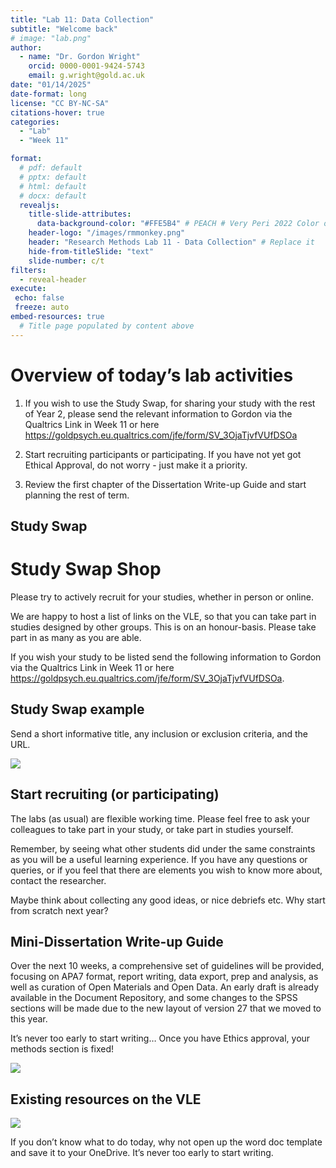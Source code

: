 ```yaml
---
title: "Lab 11: Data Collection"
subtitle: "Welcome back"
# image: "lab.png"
author: 
  - name: "Dr. Gordon Wright"
    orcid: 0000-0001-9424-5743
    email: g.wright@gold.ac.uk
date: "01/14/2025"
date-format: long
license: "CC BY-NC-SA"
citations-hover: true
categories: 
  - "Lab"
  - "Week 11"

format: 
  # pdf: default
  # pptx: default
  # html: default
  # docx: default
  revealjs: 
    title-slide-attributes: 
      data-background-color: "#FFE5B4" # PEACH # Very Peri 2022 Color of the year
    header-logo: "/images/rmmonkey.png"
    header: "Research Methods Lab 11 - Data Collection" # Replace it
    hide-from-titleSlide: "text"
    slide-number: c/t
filters:
  - reveal-header
execute:
 echo: false
 freeze: auto
embed-resources: true
  # Title page populated by content above
---
```


# Overview of today's lab activities

1.  If you wish to use the Study Swap, for sharing your study with the rest of Year 2, please send the relevant information to Gordon via the Qualtrics Link in Week 11 or here <https://goldpsych.eu.qualtrics.com/jfe/form/SV_3OjaTjvfVUfDSOa>

2.  Start recruiting participants or participating. If you have not yet got Ethical Approval, do not worry - just make it a priority.

3.  Review the first chapter of the Dissertation Write-up Guide and start planning the rest of term.

## Study Swap

# Study Swap Shop

Please try to actively recruit for your studies, whether in person or online.

We are happy to host a list of links on the VLE, so that you can take part in studies designed by other groups. This is on an honour-basis. Please take part in as many as you are able.

If you wish your study to be listed send the following information to Gordon via the Qualtrics Link in Week 11 or here <https://goldpsych.eu.qualtrics.com/jfe/form/SV_3OjaTjvfVUfDSOa>.

## Study Swap example

Send a short informative title, any inclusion or exclusion criteria, and the URL. 

![](images/SwapAd.png)

## Start recruiting (or participating)

The labs (as usual) are flexible working time. Please feel free to ask your colleagues to take part in your study, or take part in studies yourself.

Remember, by seeing what other students did under the same constraints as you will be a useful learning experience. If you have any questions or queries, or if you feel that there are elements you wish to know more about, contact the researcher.

Maybe think about collecting any good ideas, or nice debriefs etc. Why start from scratch next year?

## Mini-Dissertation Write-up Guide

Over the next 10 weeks, a comprehensive set of guidelines will be provided, focusing on APA7 format, report writing, data export, prep and analysis, as well as curation of Open Materials and Open Data. An early draft is already available in the Document Repository, and some changes to the SPSS sections will be made due to the new layout of version 27 that we moved to this year.

It's never too early to start writing... Once you have Ethics approval, your methods section is fixed!

![](images/Writeupguidewk1@2x.png)

## Existing resources on the VLE

![](images/Mini-dissresources.png)

If you don't know what to do today, why not open up the word doc template and save it to your OneDrive. It's never too early to start writing.
